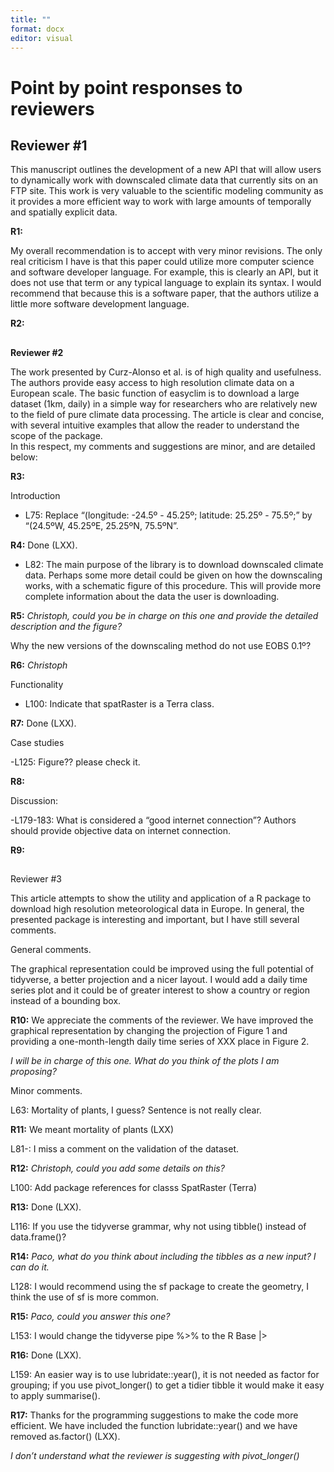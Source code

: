```yaml
---
title: ""
format: docx
editor: visual
---
```


# **Point by point responses to reviewers**

## **Reviewer #1**

This manuscript outlines the development of a new API that will allow users to dynamically work with downscaled climate data that currently sits on an FTP site. This work is very valuable to the scientific modeling community as it provides a more efficient way to work with
large amounts of temporally and spatially explicit data.

**R1:** \

My overall recommendation is to accept with very minor revisions. The only real criticism I have is that this paper could utilize more computer science and software developer language. For example, this is clearly an API, but it does not use that term or any typical language to explain its syntax. I would recommend that because this is a software paper, that the authors utilize a little more software development language.

**R2:**

## 
**Reviewer #2**

The work presented by Curz-Alonso et al. is of high quality and usefulness. The authors provide easy access to high resolution climate data on a European scale. The basic function of easyclim is to download a large dataset (1km, daily) in a simple way for researchers who are relatively new to the field of pure climate data processing. The article is clear and concise, with several intuitive examples that allow the reader to understand the scope of the package.\
In this respect, my comments and suggestions are minor, and are detailed below:

**R3:** \

Introduction\

- L75: Replace "(longitude: -24.5º - 45.25º; latitude: 25.25º - 75.5º;" by "(24.5ºW, 45.25ºE, 25.25ºN,
75.5ºN".

**R4:** Done (LXX).\

- L82: The main purpose of the library is to download downscaled climate data. Perhaps some more detail could be given on how the downscaling works, with a schematic figure of this procedure. This will provide more complete information about the data the user is downloading.

**R5:** *Christoph, could you be in charge on this one and provide the detailed description and the figure?*\

Why the new versions of the downscaling method do not use EOBS 0.1º?

**R6:** *Christoph*\

Functionality\

- L100: Indicate that spatRaster is a Terra class.

**R7:** Done (LXX).\

Case studies\

-L125: Figure?? please check it.

**R8:**\

Discussion:\

-L179-183: What is considered a "good internet connection"? Authors should provide objective data on internet connection.

**R9:**

## 
Reviewer #3

This article attempts to show the utility and application of a R package to download high resolution meteorological data in Europe. In general, the presented package is interesting and important, but I have still several comments.\

General comments.\

The graphical representation could be improved using the full potential of tidyverse, a better projection and a nicer layout. I would add a daily time series plot and it could be of greater interest to show a country or region instead of a bounding box.\

**R10:** We appreciate the comments of the reviewer. We have improved the graphical representation by changing the projection of Figure 1 and providing a one-month-length daily time series of XXX place in Figure 2.

*I will be in charge of this one. What do you think of the plots I am proposing?*\

Minor comments.\

L63: Mortality of plants, I guess? Sentence is not really clear.

**R11:** We meant mortality of plants (LXX)\

L81-: I miss a comment on the validation of the dataset.

**R12:** *Christoph, could you add some details on this?*\

L100: Add package references for classs SpatRaster (Terra)

**R13:** Done (LXX).\

L116: If you use the tidyverse grammar, why not using tibble() instead of data.frame()?

**R14:** *Paco, what do you think about including the tibbles as a new input? I can do it.*\

L128: I would recommend using the sf package to create the geometry, I think the use of sf is more common.

**R15:** *Paco, could you answer this one?*\

L153: I would change the tidyverse pipe %\>% to the R Base \|\>

**R16:** Done (LXX).\

L159: An easier way is to use lubridate::year(), it is not needed as factor for grouping; if you use pivot_longer() to get a tidier tibble it would make it easy to apply summarise().

**R17:** Thanks for the programming suggestions to make the code more efficient. We have included the function lubridate::year() and we have removed as.factor() (LXX).

*I don't understand what the reviewer is suggesting with pivot_longer()*




